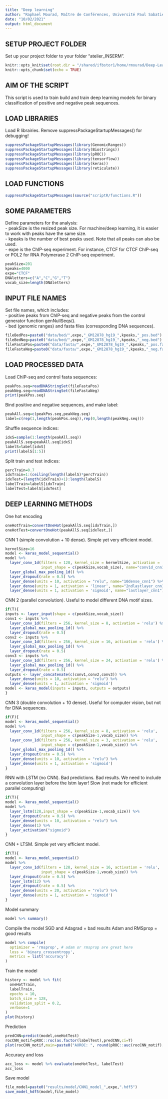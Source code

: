 ```yaml
---
title: "Deep learning"
author: "Raphael Mourad, Maître de Conférences, Université Paul Sabatier"
date: "10/02/2021"
output: html_document
---
```


## SETUP PROJECT FOLDER

Set up your project folder to your folder "atelier_INSERM".
```r
knitr::opts_knit$set(root.dir = "/shared/ifbstor1/home/rmourad/Deep-Learning-for-Genomics-Training-main/")
knitr::opts_chunk$set(echo = TRUE)
```

## AIM OF THE SCRIPT

This script is used to train build and train deep learning models for binary classification of positive and negative peak sequences.

## LOAD LIBRARIES

Load R librairies.
Remove suppressPackageStartupMessages() for debugging!
```r
suppressPackageStartupMessages(library(GenomicRanges))
suppressPackageStartupMessages(library(Biostrings))
suppressPackageStartupMessages(library(pROC))
suppressPackageStartupMessages(library(tensorflow))
suppressPackageStartupMessages(library(keras))
suppressPackageStartupMessages(library(reticulate))
```

## LOAD FUNCTIONS

```r
suppressPackageStartupMessages(source("scriptR/functions.R"))
```

## SOME PARAMETERS

Define parameters for the analysis:  
- peakSize is the resized peak size. For machine/deep learning, it is easier to work with peaks have the same size.  
- kpeaks is the number of best peaks used. Note that all peaks can also be used.  
- expe is the ChIP-seq experiment. For instance, CTCF for CTCF ChIP-seq or POL2 for RNA Polymerase 2 ChIP-seq experiment. 
```r
peakSize=201
kpeaks=4000
expe="CTCF"
DNAletters=c("A","C","G","T")
vocab_size=length(DNAletters)
```


## INPUT FILE NAMES

Set file names, which includes:  
- positive peaks from ChIP-seq and negative peaks from the control generator function genNullSeqs().  
- bed (genomic ranges) and fasta files (corresponding DNA sequences).
```r
fileBedPos=paste0("data/bed/",expe,"_GM12878_hg19_",kpeaks,"_pos.bed")
fileBedNeg=paste0("data/bed/",expe,"_GM12878_hg19_",kpeaks,"_neg.bed")
fileFastaPos=paste0("data/fasta/",expe,"_GM12878_hg19_",kpeaks,"_pos.fa")
fileFastaNeg=paste0("data/fasta/",expe,"_GM12878_hg19_",kpeaks,"_neg.fa")
```

## LOAD PROCESSED DATA

Load ChIP-seq and control fasta sequences:
```r
peakPos.seq=readDNAStringSet(fileFastaPos)
peakNeg.seq=readDNAStringSet(fileFastaNeg)
print(peakPos.seq)
```

Bind positive and negative sequences, and make label:
```r
peakAll.seq=c(peakPos.seq,peakNeg.seq)
label=c(rep(1,length(peakPos.seq)),rep(0,length(peakNeg.seq)))
```

Shuffle sequence indices:
```r
idxS=sample(1:length(peakAll.seq))
peakAllS.seq=peakAll.seq[idxS]
labelS=label[idxS]
print(labelS[1:5])
```

Split train and test indices:
```r
percTrain=0.7
idxTrain=1:(ceiling(length(labelS)*percTrain))
idxTest=(length(idxTrain)+1):length(labelS)
labelTrain=labelS[idxTrain]
labelTest=labelS[idxTest]
```

## DEEP LEARNING METHODS


One hot encoding
```r
oneHotTrain=convertOneHot(peakAllS.seq[idxTrain,])
oneHotTest=convertOneHot(peakAllS.seq[idxTest,])
```

CNN 1 (simple convolution + 10 dense). 
Simple yet very efficient model.
```r
kernelSize=16
model <- keras_model_sequential()
model %>% 
  layer_conv_1d(filters = 128, kernel_size = kernelSize, activation = 'relu',
                input_shape = c(peakSize,vocab_size), name="conv1d_cnn1") %>% 
  layer_global_max_pooling_1d() %>% 
  layer_dropout(rate = 0.5) %>% 
  layer_dense(units = 10, activation = "relu", name="10dense_cnn1") %>%
  layer_dense(units = 1, activation = 'linear', name="2ndlastlayer_cnn1") %>%
  layer_dense(units = 1, activation = 'sigmoid', name="lastlayer_cnn1") 
```

CNN 2 (parallel convolution). 
Useful to model different DNA motif sizes.
```r
if(T){
inputs <- layer_input(shape = c(peakSize,vocab_size)) 
conv1 <- inputs %>%
  layer_conv_1d(filters = 256, kernel_size = 8, activation = 'relu') %>% 
  layer_global_max_pooling_1d() %>% 
  layer_dropout(rate = 0.5) 
conv2 <- inputs %>%
  layer_conv_1d(filters = 256, kernel_size = 16, activation = 'relu') %>% 
  layer_global_max_pooling_1d() %>% 
  layer_dropout(rate = 0.5) 
conv3 <- inputs %>%
  layer_conv_1d(filters = 256, kernel_size = 24, activation = 'relu') %>% 
  layer_global_max_pooling_1d() %>% 
  layer_dropout(rate = 0.5) 
outputs <- layer_concatenate(c(conv1,conv2,conv3)) %>%
  layer_dense(units = 10, activation = "relu") %>%
  layer_dense(units = 1, activation = 'sigmoid') 
model <- keras_model(inputs = inputs, outputs = outputs)
}
```

CNN 3 (double convolution + 10 dense). 
Useful for computer vision, but not for DNA sequences.
```r
if(F){
model <- keras_model_sequential()
model %>% 
  layer_conv_1d(filters = 256, kernel_size = 8, activation = 'relu',
                input_shape = c(peakSize-1,vocab_size)) %>% 
  layer_conv_1d(filters = 256, kernel_size = 3, activation = 'relu',
                input_shape = c(peakSize-1,vocab_size)) %>% 
  layer_global_max_pooling_1d() %>% 
  layer_dropout(rate = 0.5) %>% 
  layer_dense(units = 10, activation = "relu") %>%
  layer_dense(units = 1, activation = 'sigmoid') 
}
```

RNN with LSTM (no CNN). Bad predictions.
Bad results. We need to include a convolution layer before the lstm layer!
Slow (not made for efficient parallel computing)
```r
if(T){
model <- keras_model_sequential()
model %>% 
  layer_lstm(128,input_shape = c(peakSize-1,vocab_size)) %>%
  layer_dropout(rate = 0.5) %>% 
  layer_dense(units = 10, activation = "relu") %>%
  layer_dense(1) %>%
  layer_activation("sigmoid")
}
```

CNN + LTSM. 
Simple yet very efficient model.
```r
if(T){
model <- keras_model_sequential()
model %>% 
  layer_conv_1d(filters = 128, kernel_size = 16, activation = 'relu',
                input_shape = c(peakSize-1,vocab_size)) %>% 
  layer_dropout(rate = 0.5) %>% 
  layer_lstm(12) %>% 
  layer_dropout(rate = 0.5) %>% 
  layer_dense(units = 20, activation = "relu") %>%
  layer_dense(units = 1, activation = 'sigmoid') 
}
```


Model summary
```r
model %>% summary()
```

Compile the model
SGD and Adagrad = bad results
Adam and RMSprop = good results
```r
model %>% compile(
  optimizer = 'rmsprop', # adam or rmsprop are great here
  loss = 'binary_crossentropy',
  metrics = list('accuracy')
)
```

Train the model
```r
history <- model %>% fit(
  oneHotTrain,
  labelTrain,
  epochs = 10, 
  batch_size = 128,
  validation_split = 0.2,
  verbose=1
)
plot(history)
```

Prediction
```r
predCNN=predict(model,oneHotTest)
rocCNN_motif=pROC::roc(as.factor(labelTest),predCNN,ci=T)
plot(rocCNN_motif,main=paste0("AUROC: ", round(pROC::auc(rocCNN_motif),3)))
```

Accuracy and loss
```r
acc_loss <- model %>% evaluate(oneHotTest, labelTest)
acc_loss
```

Save model
```r
file_model=paste0("results/model/CNN1_model_",expe,".hdf5")
save_model_hdf5(model,file_model)
```




